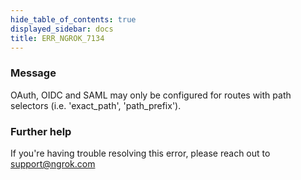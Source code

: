 ```yaml
---
hide_table_of_contents: true
displayed_sidebar: docs
title: ERR_NGROK_7134
---
```


### Message

OAuth, OIDC and SAML may only be configured for routes with path selectors (i.e. 'exact_path', 'path_prefix').

<ErrorDetails />

### Further help

If you're having trouble resolving this error, please reach out to [support@ngrok.com](mailto:support@ngrok.com?subject=Help%20with%20ERR_NGROK_7134)
